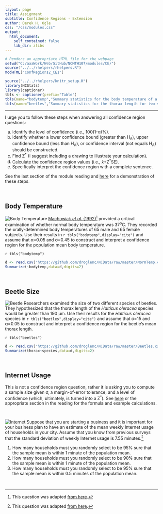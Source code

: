 ```yaml
---
layout: page
title: Assignment
subtitle: Confidence Regions - Extension
author: Derek H. Ogle
css: "/css/modules.css"
output:
  html_document:
    self_contained: false
    lib_dir: zlibs
---
```


```r
# Renders an appropriate HTML file for the webpage
setwd("C:/aaaWork/Web/GitHub/NCMTH107/modules/CE/")
source("../../rhelpers/rhelpers.R")
modHTML("ConfRegions2_CE1")
```

```r
source("../../rhelpers/knitr_setup.R")
library(NCStats)
library(captioner)
tbls <- captioner(prefix="Table")
tbls(name="bodytemp","Summary statistics for the body temperature of a sample of men and women.")
tbls(name="beetles","Summary statistics for the thorax length for two species of beetles.")
```

----

<div class="alert alert-success">
I urge you to follow these steps when answering all confidence region questions:
<ol type="a">
  <li>Identify the level of confidence (i.e., 100(1-&alpha;)%).</li>
  <li>Identify whether a lower confidence bound (greater than H<sub>A</sub>), upper confidence bound (less than H<sub>A</sub>), or confidence interval (not equals H<sub>A</sub>) should be constructed.</li>
  <li>Find Z<sup>*</sup> (I suggest including a drawing to illustrate your calculation).</li>
  <li>Calculate the confidence region values (i.e., x&#772;+Z<sup>*</sup>SE).</li>
  <li>Specifically interpret the confidence region with a complete sentence.</li>
</ol>
See the last section of the module reading and <a href="../Explanations/Calc_CI_Z.html">here</a> for a demonstration of these steps.
</div>

<br>

## Body Temperature
<img src="zimgs/body-temperature-1.jpg" alt="Body Temperature" class="img-right">
[Machowiak *et al.* (1992)](http://www.ncbi.nlm.nih.gov/pubmed/1302471)[^1] provided a critical examination of whether normal body temperature was 37<sup>o</sup>C. They recorded the orally-determined body temperatures of 65 male and 65 female subjects. Use their results in `r tbls("bodytemp",display="cite")` and assume that &alpha;=0.05 and &sigma;=0.45 to construct and interpret a confidence region for the population mean body temperature.

`r tbls("bodytemp")`

```r
d <- read.csv("https://github.com/droglenc/NCData/raw/master/NormTemp.csv")
Summarize(~bodytemp,data=d,digits=2)
```

<br>

## Beetle Size
<img src="zimgs/beetle.jpg" alt="Beetle" class="img-right">
Researchers examined the size of two different species of beetles. They hypothesized that the thorax length of the *Halticus oleracea* species would be greater than 190 &mu;m. Use their results for the *Halticus oleracea* species in `r tbls("beetles",display="cite")` and assume that &sigma;=15 and &alpha;=0.05 to construct and interpret a confidence region for the beetle's mean thorax length.

`r tbls("beetles")`

```r
d <- read.csv("https://github.com/droglenc/NCData/raw/master/Beetles.csv")
Summarize(thorax~species,data=d,digits=2)
```

<br>

## Internet Usage

<div class="alert alert-success">
This is not a confidence region question, rather it is asking you to compute a sample size given &sigma;, a margin-of-error tolerance, and a level of confidence (which, ultimately, is turned into a Z<sup>*</sup>). See <a href="../Explanations/Calc_n.html">here</a> or the appropriate section in the reading for the formula and example calculations.
</div>

&nbsp;

<img src="zimgs/internet.jpg" alt="Internet" class="img-right">
Suppose that you are starting a business and it is important for your business plan to have an estimate of the mean weekly Internet usage of households in your city. Assume that you know from previous surveys that the standard deviation of weekly Internet usage is 7.55 minutes.[^2]

1. How many households must you randomly select to be 95% sure that the sample mean is within 1 minute of the population mean.
1. How many households must you randomly select to be 90% sure that the sample mean is within 1 minute of the population mean.
1. How many households must you randomly select to be 95% sure that the sample mean is within 0.5 minutes of the population mean.

&nbsp;

[^1]: This question was adapted [from here](http://jse.amstat.org/v4n2/datasets.shoemaker.html).

[^2]: This question was adapted [from here](http://www.isixsigma.com/tools-templates/sampling-data/how-determine-sample-size-determining-sample-size/).
